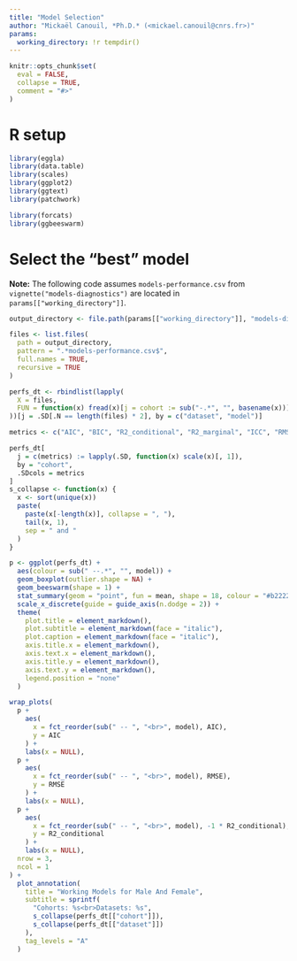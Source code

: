 ```yaml
---
title: "Model Selection"
author: "Mickaël Canouil, *Ph.D.* (<mickael.canouil@cnrs.fr>)"
params:
  working_directory: !r tempdir()
---
```


```r
knitr::opts_chunk$set(
  eval = FALSE,
  collapse = TRUE,
  comment = "#>"
)
```

# R setup

```r
library(eggla)
library(data.table)
library(scales)
library(ggplot2)
library(ggtext)
library(patchwork)

library(forcats)
library(ggbeeswarm)
```

# Select the "best" model

**Note:** The following code assumes `models-performance.csv` from `vignette("models-diagnostics")` are located in `params[["working_directory"]]`.

```r
output_directory <- file.path(params[["working_directory"]], "models-diagnostics")

files <- list.files(
  path = output_directory,
  pattern = ".*models-performance.csv$",
  full.names = TRUE,
  recursive = TRUE
)

perfs_dt <- rbindlist(lapply(
  X = files,
  FUN = function(x) fread(x)[j = cohort := sub("-.*", "", basename(x))]
))[j = .SD[.N == length(files) * 2], by = c("dataset", "model")]

metrics <- c("AIC", "BIC", "R2_conditional", "R2_marginal", "ICC", "RMSE", "Sigma")

perfs_dt[
  j = c(metrics) := lapply(.SD, function(x) scale(x)[, 1]),
  by = "cohort",
  .SDcols = metrics
]
s_collapse <- function(x) {
  x <- sort(unique(x))
  paste(
    paste(x[-length(x)], collapse = ", "),
    tail(x, 1),
    sep = " and "
  )
}

p <- ggplot(perfs_dt) +
  aes(colour = sub(" --.*", "", model)) +
  geom_boxplot(outlier.shape = NA) +
  geom_beeswarm(shape = 1) +
  stat_summary(geom = "point", fun = mean, shape = 18, colour = "#b22222", size = 4) +
  scale_x_discrete(guide = guide_axis(n.dodge = 2)) +
  theme(
    plot.title = element_markdown(),
    plot.subtitle = element_markdown(face = "italic"),
    plot.caption = element_markdown(face = "italic"),
    axis.title.x = element_markdown(),
    axis.text.x = element_markdown(),
    axis.title.y = element_markdown(),
    axis.text.y = element_markdown(),
    legend.position = "none"
  )

wrap_plots(
  p +
    aes(
      x = fct_reorder(sub(" -- ", "<br>", model), AIC),
      y = AIC
    ) +
    labs(x = NULL),
  p +
    aes(
      x = fct_reorder(sub(" -- ", "<br>", model), RMSE),
      y = RMSE
    ) +
    labs(x = NULL),
  p +
    aes(
      x = fct_reorder(sub(" -- ", "<br>", model), -1 * R2_conditional),
      y = R2_conditional
    ) +
    labs(x = NULL),
  nrow = 3,
  ncol = 1
) +
  plot_annotation(
    title = "Working Models for Male And Female",
    subtitle = sprintf(
      "Cohorts: %s<br>Datasets: %s",
      s_collapse(perfs_dt[["cohort"]]),
      s_collapse(perfs_dt[["dataset"]])
    ),
    tag_levels = "A"
  )
```
